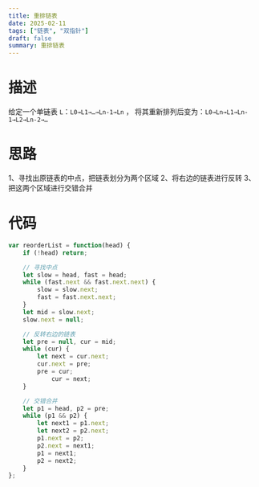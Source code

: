 ```yaml
---
title: 重排链表
date: 2025-02-11
tags: ["链表", "双指针"]
draft: false
summary: 重排链表
---
```


# 描述
给定一个单链表 `L`：`L0→L1→…→Ln-1→Ln` ，
将其重新排列后变为：`L0→Ln→L1→Ln-1→L2→Ln-2→…`

# 思路
1、寻找出原链表的中点，把链表划分为两个区域
2、将右边的链表进行反转
3、把这两个区域进行交错合并

# 代码
```js
var reorderList = function(head) {
    if (!head) return;

    // 寻找中点
    let slow = head, fast = head;
    while (fast.next && fast.next.next) {
        slow = slow.next;
        fast = fast.next.next;
    }
    let mid = slow.next;
    slow.next = null;

    // 反转右边的链表   
    let pre = null, cur = mid;
    while (cur) {
        let next = cur.next;
        cur.next = pre;
        pre = cur;
            cur = next;
    }

    // 交错合并
    let p1 = head, p2 = pre;
    while (p1 && p2) {
        let next1 = p1.next;
        let next2 = p2.next;
        p1.next = p2;
        p2.next = next1;
        p1 = next1;
        p2 = next2;
    }
};
```
